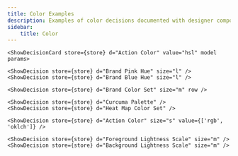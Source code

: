 ```yaml
---
title: Color Examples
description: Examples of color decisions documented with designer components.
sidebar:
    title: Color
---
```





```mdx
<ShowDecisionCard store={store} d="Action Color" value="hsl" model params>
```

<div>
    <ShowDecisionCard store={store} d="Action Color" value="hsl" model params />
</div>

```mdx
<ShowDecision store={store} d="Brand Pink Hue" size="l" />
<ShowDecision store={store} d="Brand Blue Hue" size="l" />
```

<CardGrid>
    <ShowDecision store={store} d="Brand Pink Hue" size="l" />
    <ShowDecision store={store} d="Brand Blue Hue" size="l" />
</CardGrid>

```mdx
<ShowDecision store={store} d="Brand Color Set" size="m" row />
```

<FlexRow vpad>
    <ShowDecision store={store} d="Brand Color Set" size="m" row />
</FlexRow>

```mdx
<ShowDecision store={store} d="Curcuma Palette" />
<ShowDecision store={store} d="Heat Map Color Set" />
```

<CardGrid>
    <ShowDecision store={store} d="Curcuma Palette" />
    <ShowDecision store={store} d="Heat Map Color Set" />
</CardGrid>

```mdx
<ShowDecision store={store} d="Action Color" size="s" value={['rgb', 'oklch']} />
```

<CardGrid>
    <ShowDecision store={store} d="Action Color" size="s" value={['rgb', 'oklch']} />
</CardGrid>

```mdx
<ShowDecision store={store} d="Foreground Lightness Scale" size="m" />
<ShowDecision store={store} d="Background Lightness Scale" size="m" />
```

<CardGrid>
    <ShowDecision store={store} d="Foreground Lightness Scale" size="m" />
    <ShowDecision store={store} d="Background Lightness Scale" size="m" />
</CardGrid>
